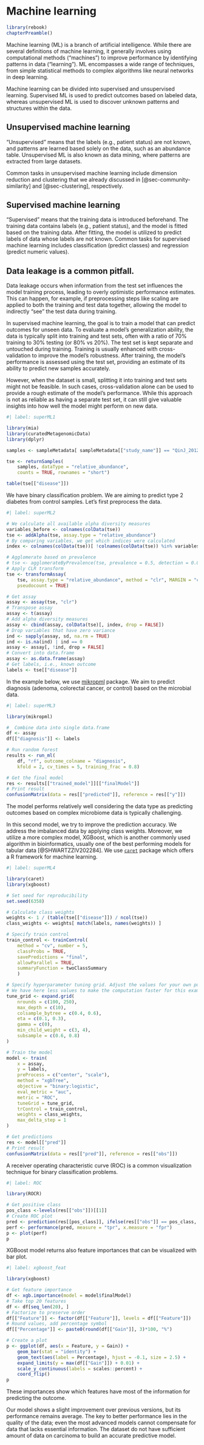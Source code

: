 # Machine learning {#sec-machine_learning}

```r
library(rebook)
chapterPreamble()
```

Machine learning (ML) is a branch of artificial intelligence. While there are
several definitions of machine learning, it generally involves using
computational methods ("machines") to improve performance by identifying
patterns in data ("learning"). ML encompasses a wide range of techniques,
from simple statistical methods to complex algorithms like neural networks
in deep learning.

Machine learning can be divided into supervised and unsupervised learning.
Supervised ML is used to predict outcomes based on labeled data, whereas
unsupervised ML is used to discover unknown patterns and structures within
the data.

## Unsupervised machine learning

"Unsupervised" means that the labels (e.g., patient status) are not known,
and patterns are learned based solely on the data, such as an abundance table.
Unsupervised ML is also known as data mining, where patterns are extracted from
large datasets.

Common tasks in unsupervised machine learning include dimension reduction and
clustering that we already discussed in [@sec-community-similarity] and
[@sec-clustering], respectively.

## Supervised machine learning

"Supervised" means that the training data is introduced beforehand. The
training data contains labels (e.g., patient status), and the model is fitted
based on the training data. After fitting, the model is utilized to predict
labels of data whose labels are not known. Common tasks for supervised machine
learning includes classification (predict classes) and regression (predict
numeric values).

::: {.callout-note}
## Data leakage is a common pitfall.

Data leakage occurs when information from the test set influences the model
training process, leading to overly optimistic performance estimates. This
can happen, for example, if preprocessing steps like scaling are applied to
both the training and test data together, allowing the model to indirectly
"see" the test data during training.

In supervised machine learning, the goal is to train a model that can predict
outcomes for unseen data. To evaluate a model's generalization ability, the
data is typically split into training and test sets, often with a ratio of
70% training to 30% testing (or 80% vs 20%). The test set is kept
separate and untouched during training. Training is usually enhanced with
cross-validation to improve the model's robustness. After training, the
model's performance is assessed using the test set, providing an estimate of
its ability to predict new samples accurately.

However, when the dataset is small, splitting it into training and test sets
might not be feasible. In such cases, cross-validation alone can be used to
provide a rough estimate of the model's performance. While this approach is
not as reliable as having a separate test set, it can still give valuable
insights into how well the model might perform on new data.

:::

```r
#| label: superML1

library(mia)
library(curatedMetagenomicData)
library(dplyr)

samples <- sampleMetadata[ sampleMetadata[["study_name"]] == "QinJ_2012", ]

tse <- returnSamples(
    samples, dataType = "relative_abundance",
    counts = TRUE, rownames = "short")

table(tse[["disease"]])
```

We have binary classification problem. We are aiming to predict type 2 diabetes
from control samples. Let's first preprocess the data.

```r
#| label: superML2

# We calculate all available alpha diversity measures
variables_before <- colnames(colData(tse))
tse <- addAlpha(tse, assay.type = "relative_abundance")
# By comparing variables, we get which indices were calculated
index <- colnames(colData(tse))[ !colnames(colData(tse)) %in% variables_before ]

# Agglomerate based on prevalence
# tse <- agglomerateByPrevalence(tse, prevalence = 0.5, detection = 0.01)
# Apply CLR transform
tse <- transformAssay(
    tse, assay.type = "relative_abundance", method = "clr", MARGIN = "cols",
    pseudocount = TRUE)

# Get assay
assay <- assay(tse, "clr")
# Transpose assay
assay <- t(assay)
# Add alpha diversity measures
assay <- cbind(assay, colData(tse)[, index, drop = FALSE])
# Drop variables that have zero variance
ind <- sapply(assay, sd, na.rm = TRUE)
ind <- is.na(ind) | ind == 0
assay <- assay[, !ind, drop = FALSE]
# Convert into data.frame
assay <- as.data.frame(assay)
# Get labels, i.e., known outcome
labels <- tse[["disease"]]
```

In the example below, we use
[mikropml](https://journals.asm.org/doi/10.1128/mBio.00434-20) package. We aim
to predict diagnosis (adenoma, colorectal cancer, or control) based on the
microbial data.

```r
#| label: superML3

library(mikropml)

#  Combine data into single data.frame
df <- assay
df[["diagnosis"]] <- labels

# Run random forest
results <- run_ml(
    df, "rf", outcome_colname = "diagnosis",
    kfold = 2, cv_times = 5, training_frac = 0.8)

# Get the final model
res <- results[["trained_model"]][["finalModel"]]
# Print result
confusionMatrix(data = res[["predicted"]], reference = res[["y"]])
```

The model performs relatively well considering the data type as predicting
outcomes based on complex microbiome data is typically challenging.

In this second model, we try to improve the prediction accuracy. We address the
imbalanced data by applying class weights. Moreover, we utilize a more
complex model, XGBoost, which is another commonly used algorithm in
bioinformatics, usually one of the best performing models
for tabular data [@SHWARTZZIV202284]. We use
[`caret`](https://cran.r-project.org/web/packages/caret/index.html) package
which offers a R framework for machine learning.

```r
#| label: superML4

library(caret)
library(xgboost)

# Set seed for reproducibility
set.seed(6358)

# Calculate class weights
weights <- 1 / (table(tse[["disease"]]) / ncol(tse))
class_weights <- weights[ match(labels, names(weights)) ]

# Specify train control
train_control <- trainControl(
    method = "cv", number = 5,
    classProbs = TRUE,
    savePredictions = "final",
    allowParallel = TRUE,
    summaryFunction = twoClassSummary
    )

# Specify hyperparameter tuning grid. Adjust the values for your own purpose.
# We have here less values to make the computation faster for this example.
tune_grid <- expand.grid(
    nrounds = c(100, 250),
    max_depth = c(10),
    colsample_bytree = c(0.4, 0.6),
    eta = c(0.1, 0.3),
    gamma = c(0),
    min_child_weight = c(3, 4),
    subsample = c(0.6, 0.8)
)

# Train the model
model <- train(
    x = assay,
    y = labels,
    preProcess = c("center", "scale"),
    method = "xgbTree",
    objective = "binary:logistic",
    eval_metric = "auc",
    metric = "ROC",
    tuneGrid = tune_grid,
    trControl = train_control,
    weights = class_weights,
    max_delta_step = 1
)

# Get predictions
res <- model[["pred"]]
# Print result
confusionMatrix(data = res[["pred"]], reference = res[["obs"]])
```

A receiver operating characteristic curve (ROC) is a common visualization
technique for binary classification problems.

```r
#| label: ROC

library(ROCR)

# Get positive class
pos_class <-levels(res[["obs"]])[[1]]
# Create ROC plot
pred <- prediction(res[[pos_class]], ifelse(res[["obs"]] == pos_class, 1, 0))
perf <- performance(pred, measure = "tpr", x.measure = "fpr")
p <- plot(perf)
p
```

XGBoost model returns also feature importances that can be visualized with bar
plot.

```r
#| label: xgboost_feat

library(xgboost)

# Get feature importance
df <- xgb.importance(model = model$finalModel)
# Take top 20 features
df <- df[seq_len(20), ]
# Factorize to preserve order
df[["Feature"]] <- factor(df[["Feature"]], levels = df[["Feature"]])
# Round values, add percentage symbol
df[["Percentage"]] <- paste0(round(df[["Gain"]], 3)*100, "%")

# Create a plot
p <- ggplot(df, aes(x = Feature, y = Gain)) +
    geom_bar(stat = "identity") +
    geom_text(aes(label = Percentage), hjust = -0.1, size = 2.5) +
    expand_limits(y = max(df[["Gain"]]) + 0.01) +
    scale_y_continuous(labels = scales::percent) +
    coord_flip()
p
```

These importances show which features have most of the information for
predicting the outcome.

Our model shows a slight improvement over previous versions, but its
performance remains average. The key to better performance lies in the
quality of the data; even the most advanced models cannot compensate for
data that lacks essential information. The dataset do not have sufficient
amount of data on carcinoma to build an accurate predictive model.
